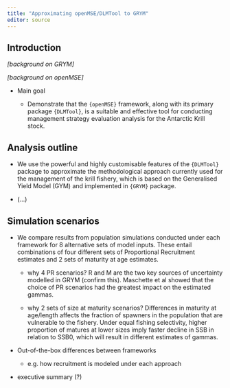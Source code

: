 ```yaml
---
title: "Approximating openMSE/DLMTool to GRYM"
editor: source
---
```



## Introduction

*[background on GRYM]*

*[background on openMSE]*

- Main goal

  - Demonstrate that the `{openMSE}` framework, along with its primary package
  `{DLMTool}`, is a suitable and effective tool for conducting management
  strategy evaluation analysis for the Antarctic Krill stock. 
   


## Analysis outline   


  - We use the powerful and highly customisable features of the `{DLMTool}` package
  to approximate the methodological approach currently used for the management
  of the krill fishery, which is based on the Generalised Yield Model (GYM) and
  implemented in `{GRYM}` package.
  
  - (...)
  
  
## Simulation scenarios
  
  - We compare results from population simulations conducted under each framework
  for 8 alternative sets of model inputs. These entail combinations of four
  different sets of Proportional Recruitment estimates and 2 sets of maturity at
  age estimates.
  
    - why 4 PR scenarios? R and M are the two key sources of uncertainty modelled
    in GRYM (confirm this). Maschette et al showed that the choice of PR scenarios 
    had the greatest impact on the estimated gammas.
  
    - why 2 sets of size at maturity scenarios? Differences in maturity at
    age/length affects the fraction of spawners in the population that are
    vulnerable to the fishery. Under equal fishing selectivity, higher
    proportion of matures at lower sizes imply faster decline in SSB in relation
    to SSB0, which will result in different estimates of gammas. 
    
    <!-- Furthermore, -->
    <!-- and despite the absence of a explicit stock-recruitment relationship, -->
    <!-- current krill GRYM projections impose a recruitment depletion factor that -->
    <!-- reduces the expected recruitment in a given year if the stock dives below -->
    <!-- the depletion threshold (SSB/SSB0 = 0.2). This approach deviates from the -->
    
  <!-- [Tbl with PR estimates] -->

  <!-- [Tbl with maturity ogive estimates] -->

  <!-- [Tbl with fixed parameters]  -->

  <!-- [Tbl with resulting 8 simulation scenarios] -->


- Out-of-the-box differences between frameworks

  - e.g. how recruitment is modeled under each approach
  

- executive summary (?)






<!-- 

GRYM features not present in DLMTools that might cause deviations between the two
frameworks:

- GRYM is a daily-based age-structured model, i.e. population status and dynamics is
represented at a daily timesteps. This allows to model some of the population
characteristics (e.g. length@age, natural mortality, etc.) at a day-level, and
therefore allowing the specification of within-year patterns. DLMTool uses an
year-based age-structured model and so doesn't have the capacity to account for
within-year features in the population. Some specific examples:

  - fishing period & growth. As it stands, krill fishing season is assumed
  to spread across the whole year, so there is no real different to a year-step
  model. However, if fishing season is restricted to a given part of the year,
  then GRYM will account for the proportion of individuals that are selectable
  by the fishery given their size and growth during that period of year. In
  contrast, an year-step model applies the same fishing mortality to all
  individuals in that age-class
  
  - within-year growth pattern
  
  - within-year natural mortality pattern
  
  - SSB: GRYM computes SSB0 and SSB for a given period of the year (the
  spawning period). DLMTool considers SSB for a whole year. 
  
- B0: GRYM applies harvest rate gamma to an estimate of B0 at a given time 
  period of the year (monitoring period), while DLMTool computes B0 for a whole given year.

- first modeled age
  
- GRYM imposes recruitment depletion when population reaches SSB/0.2*SSB0
  
- GRYM imposes a maximum catch, Fmax, given the available biomass

-->

